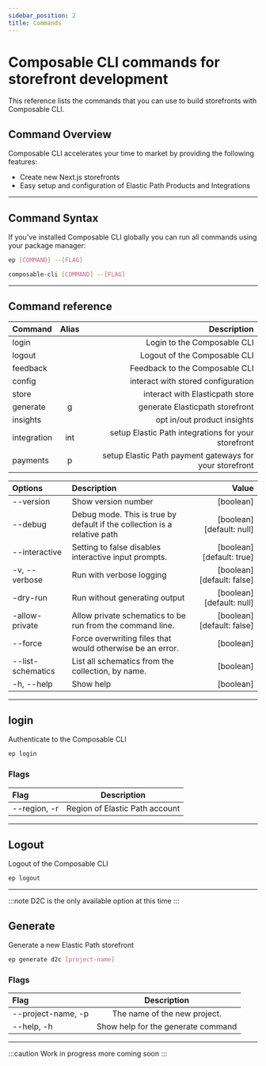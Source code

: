 ```yaml
---
sidebar_position: 2
title: Commands
---
```


# Composable CLI commands for storefront development

This reference lists the commands that you can use to build storefronts with Composable CLI.

## Command Overview

Composable CLI accelerates your time to market by providing the following features:

- Create new Next.js storefronts
- Easy setup and configuration of Elastic Path Products and Integrations

---

## Command Syntax

If you've installed Composable CLI globally you can run all commands using your package manager:

<Tabs>
<TabItem value="alias" label="Alais">

```bash
ep [COMMAND] --[FLAG]
```

</TabItem>
<TabItem value="standard" label="Standard">

```bash
composable-cli [COMMAND] --[FLAG]
```

</TabItem>
</Tabs>

---

## Command reference

| **Command** | **Alias** |                                     **Description** |
|:------------|:-----:|--------------------------------------------------------:|
| login       |       |                             Login to the Composable CLI |
| logout      |       |                            Logout of the Composable CLI |
| feedback    |       |                          Feedback to the Composable CLI |
| config      |       |                      interact with stored configuration |
| store       |       |                         interact with Elasticpath store |
| generate    |   g   |                         generate Elasticpath storefront |
| insights    |       |                             opt in/out product insights |
| integration |  int  |     setup Elastic Path integrations for your storefront |
| payments    |   p   | setup Elastic Path payment gateways for your storefront |

| **Options**    | **Description**                                     | **Value**                  |
|:---------------|:----------------------------------------------------|---------------------------:|
| --version      | Show version number                                 | [boolean]                  |
| --debug      | Debug mode. This is true by default if the collection is a relative path | [boolean] [default: null] |
| --interactive  | Setting to false disables interactive input prompts.| [boolean] [default: true]  |
| -v, --verbose  | Run with verbose logging                            | [boolean] [default: false] |
| -dry-run       | Run without generating output                       | [boolean] [default: null]  |
| -allow-private | Allow private schematics to be run from the command line. | [boolean] [default: false] |
| --force        | Force overwriting files that would otherwise be an error. | [boolean] |
| --list-schematics | List all schematics from the collection, by name. | [boolean]                 |
| -h, --help          | Show help                                       | [boolean]                 |

---

## login

Authenticate to the Composable CLI

```bash
ep login
```

### Flags

| Flag         |          Description           |
|:-------------|:------------------------------:|
| --region, -r | Region of Elastic Path account |

---

## Logout

Logout of the Composable CLI

```bash
ep logout
```

---

:::note
D2C is the only available option at this time
:::

## Generate

Generate a new Elastic Path storefront

```bash
ep generate d2c [project-name]
```

### Flags

| Flag               |            Description             |
|:-------------------|:----------------------------------:|
| --project-name, -p |    The name of the new project.    |
| --help, -h         | Show help for the generate command |

---

:::caution
Work in progress more coming soon
:::
